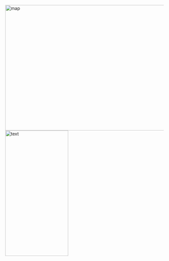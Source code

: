 
<br>
<br>
<br>
<br>
<br>


<img border="0" alt="map" src="price_wine_white.png" width="600" height="400"><img border="0" alt="text" src="text1.png" width="200" height="400">
